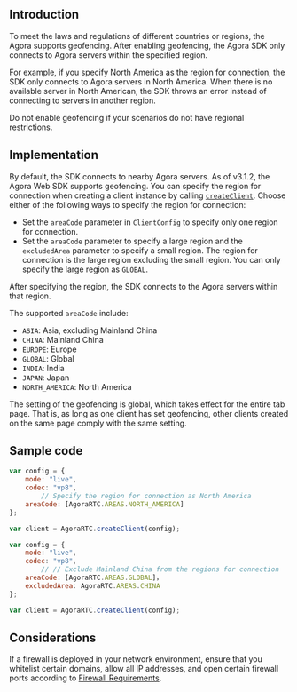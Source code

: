 <PlatformWrapper platform="web">

## Introduction

To meet the laws and regulations of different countries or regions, the Agora <Vg k="VSDK" /> supports geofencing. After enabling geofencing, the Agora SDK only connects to Agora servers within the specified region.

For example, if you specify North America as the region for connection, the SDK only connects to Agora servers in North America. When there is no available server in North American, the SDK throws an error instead of connecting to servers in another region.

<div class="alert note">Do not enable geofencing if your scenarios do not have regional restrictions.</div>

## Implementation

By default, the SDK connects to nearby Agora servers. As of v3.1.2, the Agora <Vg k="VIDEO" /> Web SDK supports geofencing. You can specify the region for connection when creating a client instance by calling [`createClient`](https://api-ref.agora.io/en/video-sdk/web/3.x/v3.3.1/globals.html#createclient). Choose either of the following ways to specify the region for connection:
- Set the `areaCode` parameter in `ClientConfig` to specify only one region for connection.
- Set the `areaCode` parameter to specify a large region and the `excludedArea` parameter to specify a small region. The region for connection is the large region excluding the small region. You can only specify the large region as `GLOBAL`.

After specifying the region, the SDK connects to the Agora servers within that region.

The supported `areaCode` include:

- `ASIA`: Asia, excluding Mainland China
- `CHINA`: Mainland China
- `EUROPE`: Europe
- `GLOBAL`: Global
- `INDIA`: India
- `JAPAN`: Japan
- `NORTH_AMERICA`: North America

<div class="alert note">
The setting of the geofencing is global, which takes effect for the entire tab page. That is, as long as one client has set geofencing, other clients created on the same page comply with the same setting.
	</div>

## Sample code

```javascript
var config = {
    mode: "live",
    codec: "vp8",
		// Specify the region for connection as North America
    areaCode: [AgoraRTC.AREAS.NORTH_AMERICA]
};

var client = AgoraRTC.createClient(config);
```

```javascript
var config = {
    mode: "live",
    codec: "vp8",
		// // Exclude Mainland China from the regions for connection
    areaCode: [AgoraRTC.AREAS.GLOBAL]，
    excludedArea: AgoraRTC.AREAS.CHINA
};

var client = AgoraRTC.createClient(config);
```

## Considerations

If a firewall is deployed in your network environment, ensure that you whitelist certain domains, allow all IP addresses, and open certain firewall ports according to [Firewall Requirements](../reference/firewall).

</PlatformWrapper>